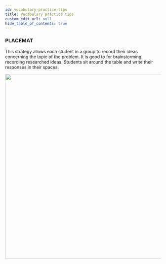 ```yaml
---
id: vocabulary-practice-tips
title: Vocabulary practice tips
custom_edit_url: null
hide_table_of_contents: true
---
```


### PLACEMAT

This strategy allows each student in a group to record their ideas concerning the topic of the problem. It is good to for brainstorming, recording   researched ideas. Students sit around the table and write their responses in their spaces. 

<img src={placemat} width="600"/>